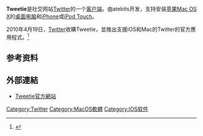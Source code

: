 {{update|time=2016-04-22T23:01:12+00:00}}
'''Tweetie'''是社交网站[[Twitter|Twitter]]的一个[[客户端|客户端]]，由atebits开发，支持安装[[苹果电脑公司|苹果]][[Mac_OS_X|Mac OS X]]的[[桌面电脑|桌面电脑]]和[[iPhone|iPhone]]或[[iPod_Touch|iPod Touch]]。

2010年4月19日，[[Twitter|Twitter]]收購Tweetie，並推出支援iOS和Mac的Twitter的官方應用程式。<ref>{{cite news |title=Twitter收購Tweetie推出官方版iPhone軟體 |url=https://www.inside.com.tw/article/231-twitter-acquired-tweetie-and-will-make-it-official |accessdate=2020-07-19 |work=INSIDE |date=2010-04-10|language=zh-TW |archive-date=2020-07-19 |archive-url=https://web.archive.org/web/20200719070934/https://www.inside.com.tw/article/231-twitter-acquired-tweetie-and-will-make-it-official |dead-url=no }}</ref>

== 参考资料 ==
{{Reflist}}

==外部連結==
*[https://web.archive.org/web/20090418113438/http://www.atebits.com// Tweetie官方網站]

{{Twitter Navigation}}
[[Category:Twitter|Category:Twitter]]
[[Category:MacOS軟體|Category:MacOS軟體]]
[[Category:IOS软件|Category:IOS软件]]
